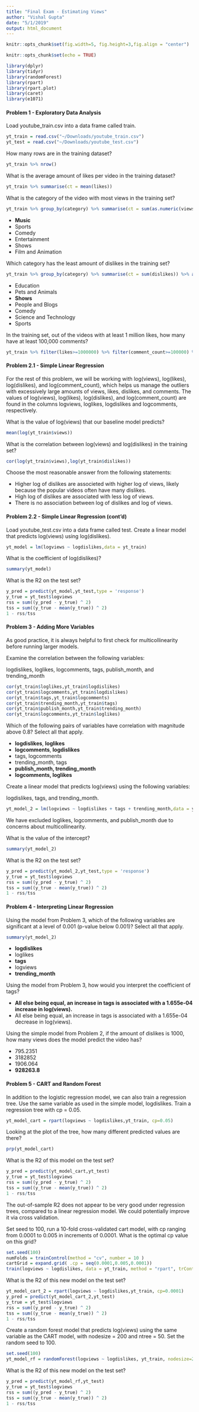 ```yaml
---
title: "Final Exam - Estimating Views"
author: "Vishal Gupta"
date: "5/1/2019"
output: html_document
---
```


```r
knitr::opts_chunk$set(fig.width=5, fig.height=3,fig.align = "center")
```

```r
knitr::opts_chunk$set(echo = TRUE)
```

```r
library(dplyr)
library(tidyr)
library(randomForest)
library(rpart)
library(rpart.plot)
library(caret)
library(e1071)
```

#### Problem 1 - Exploratory Data Analysis

Load youtube_train.csv into a data frame called train.
```r
yt_train = read.csv("~/Downloads/youtube_train.csv")
yt_test = read.csv("~/Downloads/youtube_test.csv")
```

How many rows are in the training dataset?

```r
yt_train %>% nrow()
```
 
What is the average amount of likes per video in the training dataset?

```r
yt_train %>% summarise(ct = mean(likes))
```
 
What is the category of the video with most views in the training set?

```r
yt_train %>% group_by(category) %>% summarise(ct = sum(as.numeric(views))) %>% arrange(desc(ct))
```

- **Music**
- Sports
- Comedy
- Entertainment
- Shows
- Film and Animation

Which category has the least amount of dislikes in the training set?

```r
yt_train %>% group_by(category) %>% summarise(ct = sum(dislikes)) %>% arrange(ct)
```

- Education
- Pets and Animals
- **Shows**
- People and Blogs
- Comedy
- Science and Technology
- Sports

In the training set, out of the videos with at least 1 million likes, how many have at least 100,000 comments?
```r
yt_train %>% filter(likes>=1000000) %>% filter(comment_count>=100000) %>% nrow() 
```


#### Problem  2.1 - Simple Linear Regression

For the rest of this problem, we will be working with log(views), log(likes), log(dislikes), and log(comment_count), which helps us manage the outliers with excessively large amounts of views, likes, dislikes, and comments. The values of log(views), log(likes), log(dislikes), and log(comment_count) are found in the columns logviews, loglikes, logdislikes and logcomments, respectively.

What is the value of log(views) that our baseline model predicts?

```r
mean(log(yt_train$views))
```
 
What is the correlation between log(views) and log(dislikes) in the training set?

```r
cor(log(yt_train$views),log(yt_train$dislikes))
```

 
Choose the most reasonable answer from the following statements:

- Higher log of dislikes are associeted with higher log of views, likely because the popular videos often have many dislikes.
- High log of dislikes are associated with less log of views.
- There is no association between log of dislikes and log of views.

#### Problem  2.2 - Simple Linear Regression (cont'd)

Load youtube_test.csv into a data frame called test.
Create a linear model that predicts log(views) using log(dislikes).

```r
yt_model = lm(logviews ~ logdislikes,data = yt_train)
```

What is the coefficient of log(dislikes)?
```r
summary(yt_model)
```

What is the R2 on the test set?
```r
y_pred = predict(yt_model,yt_test,type = 'response')
y_true = yt_test$logviews
rss = sum((y_pred - y_true) ^ 2)
tss = sum((y_true - mean(y_true)) ^ 2)
1 - rss/tss
```


#### Problem  3 - Adding More Variables

As good practice, it is always helpful to first check for multicollinearity before running larger models.

Examine the correlation between the following variables:

logdislikes, loglikes, logcomments, tags, publish_month, and trending_month
```r
cor(yt_train$loglikes,yt_train$logdislikes)
cor(yt_train$logcomments,yt_train$logdislikes)
cor(yt_train$tags,yt_train$logcomments)
cor(yt_train$trending_month,yt_train$tags)
cor(yt_train$publish_month,yt_train$trending_month)
cor(yt_train$logcomments,yt_train$loglikes)
```

Which of the following pairs of variables have correlation with magnitude above 0.8? Select all that apply.


- **logdislikes**, **loglikes**
- **logcomments**, **logdislikes**
- tags, logcomments
- trending_month, tags
- **publish_month, trending_month**
- **logcomments, loglikes**

Create a linear model that predicts log(views) using the following variables:

logdislikes, tags, and trending_month.

```r
yt_model_2 = lm(logviews ~ logdislikes + tags + trending_month,data = yt_train)
```


We have excluded loglikes, logcomments, and publish_month due to concerns about multicollinearity.

What is the value of the intercept?
```r
summary(yt_model_2)
```

 
What is the R2 on the test set?
```r
y_pred = predict(yt_model_2,yt_test,type = 'response')
y_true = yt_test$logviews
rss = sum((y_pred - y_true) ^ 2)
tss = sum((y_true - mean(y_true)) ^ 2)
1 - rss/tss
```


#### Problem  4 - Interpreting Linear Regression

Using the model from Problem 3, which of the following variables are significant at a level of 0.001 (p-value below 0.001)? Select all that apply.
```r
summary(yt_model_2)
```


- **logdislikes**
- loglikes
- **tags**
- logviews
- **trending_month**

Using the model from Problem 3, how would you interpret the coefficient of tags?

- **All else being equal, an increase in tags is associated with a 1.655e-04 increase in log(views).**
- All else being equal, an increase in tags is associated with a 1.655e-04 decrease in log(views).

Using the simple model from Problem 2, if the amount of dislikes is 1000, how many views does the model predict the video has?

- 795.2351
- 3182852
- 1906.064
- **928263.8**


#### Problem  5 - CART and Random Forest

In addition to the logistic regression model, we can also train a regression tree. Use the same variable as used in the simple model, logdislikes. Train a regression tree with cp = 0.05.
```r
yt_model_cart = rpart(logviews ~ logdislikes,yt_train, cp=0.05)
```

Looking at the plot of the tree, how many different predicted values are there?
```r
prp(yt_model_cart)
```
 
What is the R2 of this model on the test set?

```r
y_pred = predict(yt_model_cart,yt_test)
y_true = yt_test$logviews
rss = sum((y_pred - y_true) ^ 2)
tss = sum((y_true - mean(y_true)) ^ 2)
1 - rss/tss
```


 
The out-of-sample R2 does not appear to be very good under regression trees, compared to a linear regression model. We could potentially improve it via cross validation.

Set seed to 100, run a 10-fold cross-validated cart model, with cp ranging from 0.0001 to 0.005 in increments of 0.0001. What is the optimal cp value on this grid?
```r
set.seed(100)
numFolds = trainControl(method = "cv", number = 10 )
cartGrid = expand.grid( .cp = seq(0.0001,0.005,0.0001))
train(logviews ~ logdislikes, data = yt_train, method = "rpart", trControl = numFolds, tuneGrid = cartGrid )
```


What is the R2 of this new model on the test set?
```r
yt_model_cart_2 = rpart(logviews ~ logdislikes,yt_train, cp=0.0001)
y_pred = predict(yt_model_cart_2,yt_test)
y_true = yt_test$logviews
rss = sum((y_pred - y_true) ^ 2)
tss = sum((y_true - mean(y_true)) ^ 2)
1 - rss/tss
```

Create a random forest model that predicts log(views) using the same variable as the CART model, with nodesize = 200 and ntree = 50. Set the random seed to 100.

```r
set.seed(100)
yt_model_rf = randomForest(logviews ~ logdislikes, yt_train, nodesize=200,ntree=50)
```

What is the R2 of this new model on the test set?
```r
y_pred = predict(yt_model_rf,yt_test)
y_true = yt_test$logviews
rss = sum((y_pred - y_true) ^ 2)
tss = sum((y_true - mean(y_true)) ^ 2)
1 - rss/tss
```


